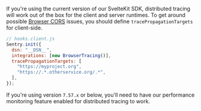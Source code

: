 If you're using the current version of our SvelteKit SDK, distributed tracing will work out of the box for the client and server runtimes. To get around possible [Browser CORS](https://developer.mozilla.org/en-US/docs/Web/HTTP/CORS) issues, you should define `tracePropagationTargets` for client-side.

```js
// hooks.client.js
Sentry.init({
  dsn: "__DSN__",
  integrations: [new BrowserTracing()],
  tracePropagationTargets: [
    "https://myproject.org",
    "https://.*.otherservice.org/.*",
  ],
});
```

If you're using version `7.57.x` or below, you'll need to have our <PlatformLink to="/performance/">performance monitoring feature enabled</PlatformLink> for distributed tracing to work.
